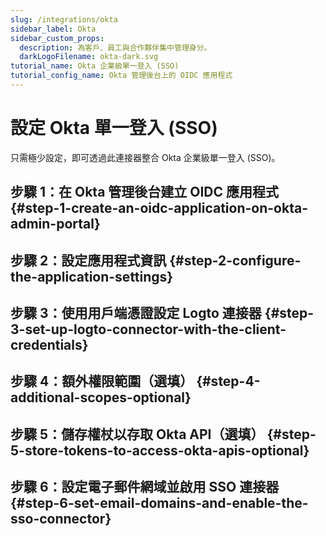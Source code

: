 ```yaml
---
slug: /integrations/okta
sidebar_label: Okta
sidebar_custom_props:
  description: 為客戶、員工與合作夥伴集中管理身分。
  darkLogoFilename: okta-dark.svg
tutorial_name: Okta 企業級單一登入 (SSO)
tutorial_config_name: Okta 管理後台上的 OIDC 應用程式
---
```




# 設定 Okta 單一登入 (SSO)

只需極少設定，即可透過此連接器整合 Okta 企業級單一登入 (SSO)。

<GuideTip />

## 步驟 1：在 Okta 管理後台建立 OIDC 應用程式 \{#step-1-create-an-oidc-application-on-okta-admin-portal}

<Step1 />

## 步驟 2：設定應用程式資訊 \{#step-2-configure-the-application-settings}

<Step2 />

## 步驟 3：使用用戶端憑證設定 Logto 連接器 \{#step-3-set-up-logto-connector-with-the-client-credentials}

<Step3 />

## 步驟 4：額外權限範圍（選填） \{#step-4-additional-scopes-optional}

<Step4 />

## 步驟 5：儲存權杖以存取 Okta API（選填） \{#step-5-store-tokens-to-access-okta-apis-optional}

<Step5 />

## 步驟 6：設定電子郵件網域並啟用 SSO 連接器 \{#step-6-set-email-domains-and-enable-the-sso-connector}

<Step6 />
